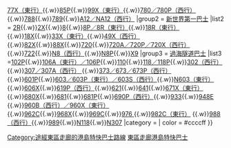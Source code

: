{{Navbox
|name        = 途經東區走廊的港島特快巴士路線列表
|title       = 途經[[東區走廊]]的港島特快巴士路線列表
|titlestyle = background: yellow;color:#000080;
|bodystyle   = background: #f9f9f9;
|liststyle   = text-align: left;%;
|group1style  = background: Yellow; text-align: center; width: 15%;;
|group2style  = background: Orange; text-align: center; width: 15%;;
|group3style  = background: Cyan; text-align: center; width: 15%;;
|belowstyle  = text-align: center;;
|oddstyle    = background: #f9f9f9;
|evenstyle   = background: #f9f9f9;
|state       = collapsed
|group1      = [[城巴]]
|list1       = [[城巴8X線|8S（東行）／8X／19／X8（東行）]]{{.w}}[[城巴77X線|77X（東行）]]{{.w}}[[城巴85線|85P]]{{.w}}[[城巴99線|99X（東行）]]{{.w}}[[城巴780線|780／780P（西行）]]{{.w}}[[城巴788線|788]]{{.w}}[[城巴789線|789]]{{.w}}[[城巴A12線|A12／NA12（西行）]]
|group2      = [[新世界第一巴士]]
|list2       = [[新巴2R線|2R]]{{.w}}[[新巴2X線|2X]]{{.w}}[[新巴8號線|8]]{{.w}}[[新巴8P線|8P／8R（東行）]]{{.w}}[[新巴18R線|18R（東行）]]{{.w}}[[新巴18X線|18X]]{{.w}}[[新巴33X線|33X（東行）]]{{.w}}[[新巴49X線|49X（西行）]]{{.w}}[[新巴82X線|82X]]{{.w}}[[新巴88X線|88X]]{{.w}}[[新巴720線|720]]{{.w}}[[新巴720A、720P、720X線|720A／720P／720X（西行）]]{{.w}}[[新巴722線|722]]{{.w}}[[新巴N8線|N8（西行）]]{{.w}}[[新巴N8P線|N8P]]{{.w}}[[新巴X9線|X9]]
|group3      = [[香港過海隧道巴士路線|過海隧道巴士]]
|list3       =[[過海隧道巴士102P線|102P]]{{.w}}[[過海隧道巴士106A線|106A（東行）／106P]]{{.w}}[[過海隧道巴士110線|110]]{{.w}}[[過海隧道巴士118線|118／118P]]{{.w}}[[過海隧道巴士302線|302（西行）]]{{.w}}[[過海隧道巴士307線|307／307A（西行）<!--／907D-->]]{{.w}}[[過海隧道巴士373線|373／673／673P（西行）]]{{.w}}[[過海隧道巴士601線|601P]]{{.w}}[[過海隧道巴士603線|603／603P（東行）／603S（西行）]]{{.w}}[[過海隧道巴士N603線|N603（東行）]]{{.w}}[[過海隧道巴士606X線|606X]]{{.w}}[[過海隧道巴士619P線|619P（西行）]]{{.w}}[[過海隧道巴士621線|621]]{{.w}}[[過海隧道巴士641線|641]]{{.w}}[[過海隧道巴士671線|671X（東行）]]{{.w}}[[過海隧道巴士680X線|680X]]{{.w}}[[過海隧道巴士681線|681]]{{.w}}[[過海隧道巴士681P線|681P]]{{.w}}[[過海隧道巴士690線|690P（西行）]]{{.w}}[[過海隧道巴士933線|933]]{{.w}}[[過海隧道巴士948線|948E]]<!--{{.w}}[[過海隧道巴士955線|955]]-->{{.w}}[[過海隧道巴士960B線|960B（西行）／960X（東行）]]{{.w}}[[過海隧道巴士962C線|962C]]{{.w}}[[過海隧道巴士968線|968X]]{{.w}}[[過海隧道巴士969C線|969C]]{{.w}}[[過海隧道巴士976線|976<!--／976A-->]]{{.w}}[[過海隧道巴士982C線|982C（東行）]]<!--{{.w}}[[過海隧道巴士986線|986]]-->{{.w}}[[過海隧道巴士988線|988（西行）]]{{.w}}[[過海隧道巴士989線|989]]{{.w}}[[過海隧道巴士N118線|N118]]{{.w}}[[過海隧道巴士N307線|N307]]
|category = 
| color    = #ccccff
}}<includeonly>[[Category:途經東區走廊的港島特快巴士路線]]</includeonly>
<noinclude>[[Category:香港巴士路線模板|東區走廊港島特快巴士]]
</noinclude>